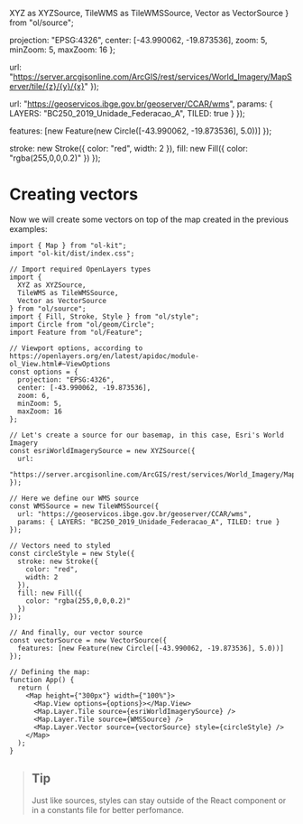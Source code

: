   XYZ as XYZSource,
  TileWMS as TileWMSSource,
  Vector as VectorSource
} from "ol/source";

  projection: "EPSG:4326",
  center: [-43.990062, -19.873536],
  zoom: 5,
  minZoom: 5,
  maxZoom: 16
};

  url:
    "https://server.arcgisonline.com/ArcGIS/rest/services/World_Imagery/MapServer/tile/{z}/{y}/{x}"
});

  url: "https://geoservicos.ibge.gov.br/geoserver/CCAR/wms",
  params: { LAYERS: "BC250_2019_Unidade_Federacao_A", TILED: true }
});

  features: [new Feature(new Circle([-43.990062, -19.873536], 5.0))]
});

  stroke: new Stroke({
    color: "red",
    width: 2
  }),
  fill: new Fill({
    color: "rgba(255,0,0,0.2)"
  })
});

<Meta title="Getting Started/Creating a Map/Creating vectors" />

# Creating vectors

Now we will create some vectors on top of the map created in the previous examples:

```tsx
import { Map } from "ol-kit";
import "ol-kit/dist/index.css";

// Import required OpenLayers types
import {
  XYZ as XYZSource,
  TileWMS as TileWMSSource,
  Vector as VectorSource
} from "ol/source";
import { Fill, Stroke, Style } from "ol/style";
import Circle from "ol/geom/Circle";
import Feature from "ol/Feature";

// Viewport options, according to https://openlayers.org/en/latest/apidoc/module-ol_View.html#~ViewOptions
const options = {
  projection: "EPSG:4326",
  center: [-43.990062, -19.873536],
  zoom: 6,
  minZoom: 5,
  maxZoom: 16
};

// Let's create a source for our basemap, in this case, Esri's World Imagery
const esriWorldImagerySource = new XYZSource({
  url:
    "https://server.arcgisonline.com/ArcGIS/rest/services/World_Imagery/MapServer/tile/{z}/{y}/{x}"
});

// Here we define our WMS source
const WMSSource = new TileWMSSource({
  url: "https://geoservicos.ibge.gov.br/geoserver/CCAR/wms",
  params: { LAYERS: "BC250_2019_Unidade_Federacao_A", TILED: true }
});

// Vectors need to styled
const circleStyle = new Style({
  stroke: new Stroke({
    color: "red",
    width: 2
  }),
  fill: new Fill({
    color: "rgba(255,0,0,0.2)"
  })
});

// And finally, our vector source
const vectorSource = new VectorSource({
  features: [new Feature(new Circle([-43.990062, -19.873536], 5.0))]
});

// Defining the map:
function App() {
  return (
    <Map height={"300px"} width={"100%"}>
      <Map.View options={options}></Map.View>
      <Map.Layer.Tile source={esriWorldImagerySource} />
      <Map.Layer.Tile source={WMSSource} />
      <Map.Layer.Vector source={vectorSource} style={circleStyle} />
    </Map>
  );
}
```

> ## Tip
>
> Just like sources, styles can stay outside of the React component or in a constants file for better perfomance.

<Story name="Adding a basemap layer">
  <Map height={"300px"} width={"100%"}>
    <Map.View options={options} />
    <Map.Layer.Tile source={esriWorldImagerySource} />
    <Map.Layer.Tile source={WMSSource} />
    <Map.Layer.Vector source={vectorSource} style={circleStyle} />
  </Map>
</Story>
